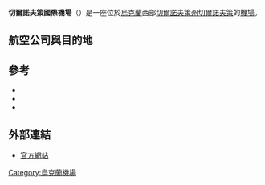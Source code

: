 {{Airport infobox
| airport_name     = 切爾諾夫策國際機場<br>Chernivtsi International Airport
| nativename       = 
| photo            = Аэропорт Черновцы (аэровокзал).jpg
| photosize        = 250px
| caption          =
| IATA             = CWC
| ICAO             = UKLN
<center>{{Location map|Ukraine|width=275|float=center
|caption=|mark=Airplane_silhouette.svg|marksize=10
|label=CWC|position=top
|lat_deg=48|lat_min=15|lat_sec=32|lat_dir=N
|lon_deg=25|lon_min=58|lon_sec=52|lon_dir=E
}}<small>機場位置</small></center>
| FAA              = 
| LID              = 
| type             = 民用
| run by           = 
| city             = [[烏克蘭|烏克蘭]][[切爾諾夫策|切爾諾夫策]]
| distance_to_city =
| elevation        = 797英尺/243米
| hub              =
| opened           = 
| closed           = 
| website          = 
| location         = 烏克蘭切爾諾夫策
| coordinates      = {{coord|48|15|32|N|25|58|52|E|type:airport}}
| runway1_heading  = 15/33
| runway1_feet     = 7,218
| runway1_meter    = 2,200
| runway1_surface  = [[柏油|柏油]]
| footnotes        = 
}}
'''切爾諾夫策國際機場'''（{{airport codes|CWC|UKLN}}）是一座位於[[烏克蘭|烏克蘭]]西部[[切爾諾夫策州|切爾諾夫策州]][[切爾諾夫策|切爾諾夫策]]的[[機場|機場]]。

==航空公司與目的地==
{{Airport-dest-list
| [[卡柏航空|卡柏航空]] | [[蒂米什瓦拉|蒂米什瓦拉]]
| [[第聶伯航空|第聶伯航空]] | 基輔—鮑里斯波爾
}}

==參考==
{{reflist}}
* {{WAD|UKLN|source=[[DAFIF|DAFIF]]}}
* {{GCM|CWC|CWC / UKLN - Chernovtsy, Ukraine|source=DAFIF}}
* {{NWS-current|UKLN|UKLN - Chernovsty, Ukraine}}

==外部連結==
*[http://www.airport.cv.ua/ 官方網站] {{Wayback|url=http://www.airport.cv.ua/ |date=20120226180141 }}

{{機場小作品}}
{{烏克蘭機場}}
[[Category:烏克蘭機場|Category:烏克蘭機場]]
